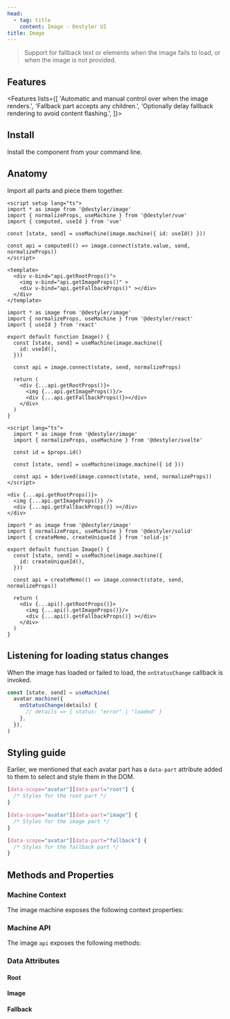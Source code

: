 ```yaml
---
head:
  - tag: title
    content: Image - Destyler UI
title: Image
---
```



> Support for fallback text or elements when the image fails to load, or when the image is not provided.

<PreviewCode name="image"></PreviewCode>

## Features

<Features lists={[
  'Automatic and manual control over when the image renders.',
  'Fallback part accepts any children.',
  'Optionally delay fallback rendering to avoid content flashing.',
]}>
</Features>

## Install

Install the component from your command line.

<InstallShell name="image" />


## Anatomy

Import all parts and piece them together.

<FrameworkLayout>

  <div slot='vue'>

  ```vue
  <script setup lang="ts">
  import * as image from '@destyler/image'
  import { normalizeProps, useMachine } from '@destyler/vue'
  import { computed, useId } from 'vue'

  const [state, send] = useMachine(image.machine({ id: useId() }))

  const api = computed(() => image.connect(state.value, send, normalizeProps))
  </script>

  <template>
    <div v-bind="api.getRootProps()">
      <img v-bind="api.getImageProps()" >
      <div v-bind="api.getFallbackProps()" ></div>
    </div>
  </template>
  ```

  </div>
  <div slot='react'>

  ```tsx
  import * as image from '@destyler/image'
  import { normalizeProps, useMachine } from '@destyler/react'
  import { useId } from 'react'

  export default function Image() {
    const [state, send] = useMachine(image.machine({
      id: useId(),
    }))

    const api = image.connect(state, send, normalizeProps)

    return (
      <div {...api.getRootProps()}>
        <img {...api.getImageProps()}/>
        <div {...api.getFallbackProps()}></div>
      </div>
    )
  }
  ```

  </div>
  <div slot='svelte'>

  ```svelte
  <script lang="ts">
    import * as image from '@destyler/image'
    import { normalizeProps, useMachine } from '@destyler/svelte'

    const id = $props.id()

    const [state, send] = useMachine(image.machine({ id }))

    const api = $derived(image.connect(state, send, normalizeProps))
  </script>

  <div {...api.getRootProps()}>
    <img {...api.getImageProps()} />
    <div {...api.getFallbackProps()} ></div>
  </div>
  ```

  </div>
  <div slot='solid'>

  ```tsx
  import * as image from '@destyler/image'
  import { normalizeProps, useMachine } from '@destyler/solid'
  import { createMemo, createUniqueId } from 'solid-js'

  export default function Image() {
    const [state, send] = useMachine(image.machine({
      id: createUniqueId(),
    }))

    const api = createMemo(() => image.connect(state, send, normalizeProps))

    return (
      <div {...api().getRootProps()}>
        <img {...api().getImageProps()}/>
        <div {...api().getFallbackProps()} ></div>
      </div>
    )
  }
  ```

  </div>

</FrameworkLayout>

## Listening for loading status changes

When the image has loaded or failed to load, the `onStatusChange` callback is invoked.

```ts
const [state, send] = useMachine(
  avatar.machine({
    onStatusChange(details) {
      // details => { status: "error" | "loaded" }
    },
  }),
)
```

## Styling guide

Earlier, we mentioned that each avatar part has a `data-part` attribute added to
them to select and style them in the DOM.

```css
[data-scope="avatar"][data-part="root"] {
  /* Styles for the root part */
}

[data-scope="avatar"][data-part="image"] {
  /* Styles for the image part */
}

[data-scope="avatar"][data-part="fallback"] {
  /* Styles for the fallback part */
}
```


## Methods and Properties

### Machine Context

The image machine exposes the following context properties:

<MachineTable name="image"></MachineTable>

### Machine API

The image `api` exposes the following methods:

<APITable name="image"></APITable>

### Data Attributes

#### Root

<StyleTable component="image" nodeType="root" />

#### Image

<StyleTable component="image" nodeType="image" />

#### Fallback

<StyleTable component="image" nodeType="fallback" />
